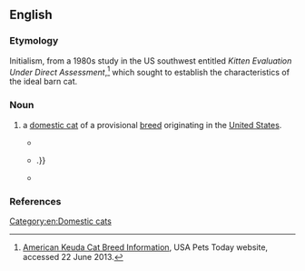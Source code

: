 ==English==
{{rfi|en}}

===Etymology===
Initialism, from a 1980s study in the US southwest entitled ''Kitten Evaluation Under Direct Assessment'',<ref>[http://www.usapetstoday.com/American_Keuda.htm American Keuda Cat Breed Information], USA Pets Today website, accessed 22 June 2013.</ref> which sought to establish the characteristics of the ideal barn cat.

===Noun===
{{en-noun|head=American Keuda}}

# {{lb|en|zoology}} a [[domestic cat]] of a provisional [[breed]] originating in the [[United States]].
#* {{quote-text|en|year=2006|author=Bruce Fogle|title=Cats|page=116|url=http://books.google.com.au/books?id=6cgZFreZwxsC&q=%22American+Keuda%22%7C%22American+Keudas%22&dq=%22American+Keuda%22%7C%22American+Keudas%22&hl=en&sa=X&ei=e5DFUaitJI29iAeowYCYDg&redir_esc=y|passage=The only other breed said to have this flap is the '''American Keuda'''.}}
#* {{quote-text|en|year=2008|author=Vicky Halls|title=The Complete Cat|page=122|url=http://books.google.com.au/books?id=d-gy4ghq_pcC&pg=PA122&dq=%22American+Keuda%22%7C%22American+Keudas%22&hl=en&sa=X&ei=e5DFUaitJI29iAeowYCYDg&redir_esc=y#v=onepage&q=%22American%20Keuda%22%7C%22American%20Keudas%22&f=false|passage=And if you aren't bored already here are some more: '''American Keuda''', American Ringtail,{{...}}.}}
#* {{quote-text|en|year=2012|author=Nancy Robbins|title=Domestic Cats: Their History, Breeds and Other Facts|page=127|url=http://books.google.com.au/books?id=RQ63-D3C9wcC&pg=PA127&dq=%22American+Keuda%22%7C%22American+Keudas%22&hl=en&sa=X&ei=e5DFUaitJI29iAeowYCYDg&redir_esc=y#v=onepage&q=%22American%20Keuda%22%7C%22American%20Keudas%22&f=false|passage=This is not the first breed to be developed from street cats; as the American Shorthair, European Shorthair, and '''American Keuda''' all show.}}

===References===
<references />

[[Category:en:Domestic cats]]